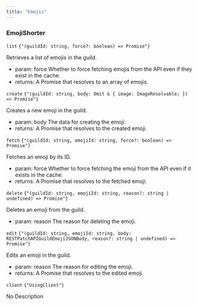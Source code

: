 ```yaml
---
title: "Emojis"
---
```

                 
### EmojiShorter



<div className='*:border-b [&>*:last-child]:border-b-0'><div className='text-sm text-fd-muted-foreground py-4'>

<div className="flex flex-row items-center gap-4">
  <code className="text-sm">list</code>
  <code className="text-fd-muted-foreground">{"(guildId: string, force?: boolean) => Promise<GuildEmoji[]>"}</code>
</div>

Retrieves a list of emojis in the guild.

- param:
force Whether to force fetching emojis from the API even if they exist in the cache.
- returns:
A Promise that resolves to an array of emojis.

</div>
<div className='text-sm text-fd-muted-foreground py-4'>

<div className="flex flex-row items-center gap-4">
  <code className="text-sm">create</code>
  <code className="text-fd-muted-foreground">{"(guildId: string, body: Omit<RESTPostAPIGuildEmojiJSONBody, \"image\"> & { image: ImageResolvable; }) => Promise<GuildEmoji>"}</code>
</div>

Creates a new emoji in the guild.

- param:
body The data for creating the emoji.
- returns:
A Promise that resolves to the created emoji.

</div>
<div className='text-sm text-fd-muted-foreground py-4'>

<div className="flex flex-row items-center gap-4">
  <code className="text-sm">fetch</code>
  <code className="text-fd-muted-foreground">{"(guildId: string, emojiId: string, force?: boolean) => Promise<GuildEmoji>"}</code>
</div>

Fetches an emoji by its ID.

- param:
force Whether to force fetching the emoji from the API even if it exists in the cache.
- returns:
A Promise that resolves to the fetched emoji.

</div>
<div className='text-sm text-fd-muted-foreground py-4'>

<div className="flex flex-row items-center gap-4">
  <code className="text-sm">delete</code>
  <code className="text-fd-muted-foreground">{"(guildId: string, emojiId: string, reason?: string | undefined) => Promise<void>"}</code>
</div>

Deletes an emoji from the guild.

- param:
reason The reason for deleting the emoji.

</div>
<div className='text-sm text-fd-muted-foreground py-4'>

<div className="flex flex-row items-center gap-4">
  <code className="text-sm">edit</code>
  <code className="text-fd-muted-foreground">{"(guildId: string, emojiId: string, body: RESTPatchAPIGuildEmojiJSONBody, reason?: string | undefined) => Promise<GuildEmoji>"}</code>
</div>

Edits an emoji in the guild.

- param:
reason The reason for editing the emoji.
- returns:
A Promise that resolves to the edited emoji.

</div>
<div className='text-sm text-fd-muted-foreground py-4'>

<div className="flex flex-row items-center gap-4">
  <code className="text-sm">client</code>
  <code className="text-fd-muted-foreground">{"UsingClient"}</code>
</div>

No Description



</div></div>